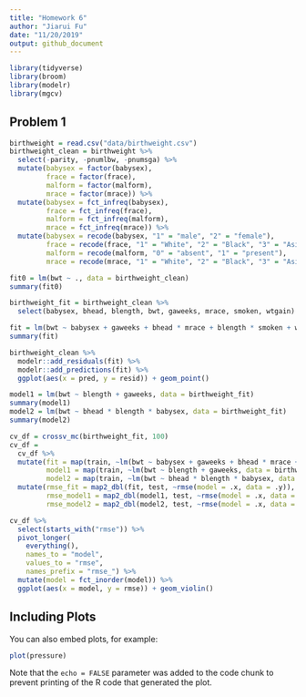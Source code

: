 ```yaml
---
title: "Homework 6"
author: "Jiarui Fu"
date: "11/20/2019"
output: github_document
---
```


```r
library(tidyverse)
library(broom)
library(modelr)
library(mgcv)
```

## Problem 1
```r
birthweight = read.csv("data/birthweight.csv") 
birthweight_clean = birthweight %>%  
  select(-parity, -pnumlbw, -pnumsga) %>%
  mutate(babysex = factor(babysex),
         frace = factor(frace),
         malform = factor(malform),
         mrace = factor(mrace)) %>% 
  mutate(babysex = fct_infreq(babysex),
         frace = fct_infreq(frace),
         malform = fct_infreq(malform),
         mrace = fct_infreq(mrace)) %>% 
  mutate(babysex = recode(babysex, "1" = "male", "2" = "female"),
         frace = recode(frace, "1" = "White", "2" = "Black", "3" = "Asian", "4" = "Puerto Rican", "8" = "Other", "9" = "Unknown"),
         malform = recode(malform, "0" = "absent", "1" = "present"),
         mrace = recode(mrace, "1" = "White", "2" = "Black", "3" = "Asian", "4" = "Puerto Rican", "8" = "Other"))

fit0 = lm(bwt ~ ., data = birthweight_clean)
summary(fit0)

birthweight_fit = birthweight_clean %>% 
  select(babysex, bhead, blength, bwt, gaweeks, mrace, smoken, wtgain) 

fit = lm(bwt ~ babysex + gaweeks + bhead * mrace + blength * smoken + wtgain, data = birthweight_fit)
summary(fit)

birthweight_clean %>% 
  modelr::add_residuals(fit) %>% 
  modelr::add_predictions(fit) %>% 
  ggplot(aes(x = pred, y = resid)) + geom_point() 

model1 = lm(bwt ~ blength + gaweeks, data = birthweight_fit)
summary(model1)
model2 = lm(bwt ~ bhead * blength * babysex, data = birthweight_fit)
summary(model2)

cv_df = crossv_mc(birthweight_fit, 100)
cv_df = 
  cv_df %>% 
  mutate(fit = map(train, ~lm(bwt ~ babysex + gaweeks + bhead * mrace + blength * smoken + wtgain, data = birthweight_fit)),
         model1 = map(train, ~lm(bwt ~ blength + gaweeks, data = birthweight_fit)),
         model2 = map(train, ~lm(bwt ~ bhead * blength * babysex, data = birthweight_fit))) %>% 
  mutate(rmse_fit = map2_dbl(fit, test, ~rmse(model = .x, data = .y)),
         rmse_model1 = map2_dbl(model1, test, ~rmse(model = .x, data = .y)),
         rmse_model2 = map2_dbl(model2, test, ~rmse(model = .x, data = .y)))

cv_df %>% 
  select(starts_with("rmse")) %>% 
  pivot_longer(
    everything(),
    names_to = "model", 
    values_to = "rmse",
    names_prefix = "rmse_") %>% 
  mutate(model = fct_inorder(model)) %>% 
  ggplot(aes(x = model, y = rmse)) + geom_violin()
```

## Including Plots

You can also embed plots, for example:

```r
plot(pressure)
```

Note that the `echo = FALSE` parameter was added to the code chunk to prevent printing of the R code that generated the plot.
